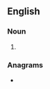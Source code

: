 ==English==
{{wikipedia|Area of Outstanding Natural Beauty}}

===Noun===
{{en-noun}}

# {{initialism of|en|[[area]] [[of]] [[outstanding]] [[natural]] [[beauty]]}}

===Anagrams===
* {{anagrams|en|a=abno|Abon|Bano|Bona|Oban|baon|bona}}